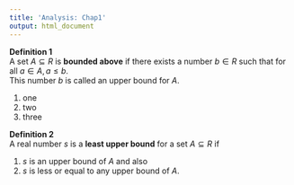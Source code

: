 ```yaml
---
title: 'Analysis: Chap1'
output: html_document
---
```


__Definition 1__   
A set $A \subseteq R$ is **bounded above** if there exists a number $b \in R$ such that for all $a \in A, a \le b$.  
This number $b$ is called an upper bound for $A$.  

1. one
2. two
3. three

__Definition 2__  
A real number $s$ is a **least upper bound** for a set $A \subseteq R$ if

1. $s$ is an upper bound of $A$ and also  
2. $s$ is less or equal to any upper bound of $A$.  

